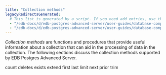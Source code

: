 ```yaml
---
title: "Collection methods"
legacyRedirectsGenerated:
  # This list is generated by a script. If you need add entries, use the `legacyRedirects` key.
  - "/edb-docs/d/edb-postgres-advanced-server/user-guides/database-compatibility-for-oracle-developers-guide/9.6/Database_Compatibility_for_Oracle_Developers_Guide_v9.6.1.079.html"
  - "/edb-docs/d/edb-postgres-advanced-server/user-guides/database-compatibility-for-oracle-developers-guide/9.5/Database_Compatibility_for_Oracle_Developers_Guide.1.173.html"
---
```


<div id="collection_methods" class="registered_link"></div>

*Collection methods* are functions and procedures that provide useful information about a collection that can aid in the processing of data in the collection. The following sections discuss the collection methods supported by EDB Postgres Advanced Server.

<div class="toctree" maxdepth="3">

count deletes exists extend first last limit next prior trim

</div>
